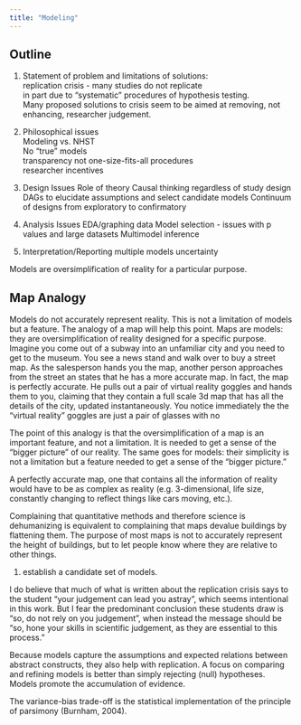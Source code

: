 ```yaml
---
title: "Modeling"
---
```



## Outline

1. Statement of problem and limitations of solutions:   
   replication crisis - many studies do not replicate   
   in part due to "systematic" procedures of hypothesis testing.    
  Many proposed solutions to crisis seem to be aimed at removing, not enhancing, researcher judgement.    
  
2. Philosophical issues   
   Modeling vs. NHST    
   No "true" models   
   transparency not one-size-fits-all procedures    
   researcher incentives    
   
   
3. Design Issues
   Role of theory
   Causal thinking regardless of study design
   DAGs to elucidate assumptions and select candidate models
   Continuum of designs from exploratory to confirmatory
   
   
4. Analysis Issues
   EDA/graphing data
   Model selection - issues with p values and large datasets
   Multimodel inference
   
5. Interpretation/Reporting
   multiple models
   uncertainty 
   
   

   
   
Models are oversimplification of reality for a particular purpose.

## Map Analogy

Models do not accurately represent reality. This is not a limitation of models but a feature. The analogy of a map will help this point. Maps are models: they are oversimplification of reality designed for a specific purpose. Imagine you come out of a subway into an unfamiliar city and you need to get to the museum. You see a news stand and walk over to buy a street map. As the salesperson hands you the map, another person approaches from the street an states that he has a more accurate map. In fact, the map is perfectly accurate. He pulls out a pair of virtual reality goggles and hands them to you, claiming that they contain a full scale 3d map that has all the details of the city, updated instantaneously. You notice immediately the the "virtual reality" goggles are just a pair of glasses with no

The point of this analogy is that the oversimplification of a map is an important feature, and not a limitation. It is needed to get a sense of the "bigger picture" of our reality. 
The same goes for models: their simplicity is not a limitation but a feature needed to get a sense of the "bigger picture."

A perfectly accurate map, one that contains all the information of reality would have to be as complex as reality (e.g. 3-dimensional, life size, constantly changing to reflect things like cars moving, etc.).

Complaining that quantitative methods and therefore science is dehumanizing is equivalent to complaining that maps devalue buildings by flattening them. The purpose of most maps is not to accurately represent the height of buildings, but to let people know where they are relative to other things. 

1.  establish a candidate set of models.


I do believe that much of what is written about the replication crisis says to the student "your judgement can lead you astray", which seems intentional in this work. But I fear the predominant conclusion  these students draw is "so, do not rely on you judgement", when instead the message should be "so, hone your skills in scientific judgement, as they are essential to this process."


Because models capture the assumptions and expected relations between abstract constructs, they also help with replication. 
A focus on comparing and refining models is better than simply rejecting (null) hypotheses. Models promote the accumulation of evidence.


The variance-bias trade-off is the statistical implementation of the principle of parsimony (Burnham, 2004).
